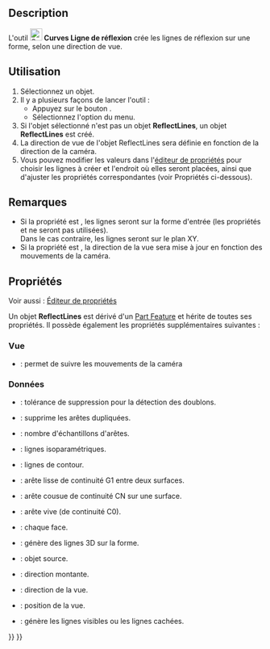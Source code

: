 <languages/>

{{Docnav/fr
|[[Curves_CompressionSpring/fr|Ressort de compression]]|[[Curves_MultiLoft/fr|Multi lissage]]
|[[Curves_Workbench/fr|Atelier Curves]]
|IconL=Curves_CompressionSpring.svg
|IconR=Curves_MultiLoft.svg
|IconC=Curves_workbench_icon.svg
}}

{{GuiCommand/fr
|Name=Curves ReflectLines
|Name/fr=Curves Ligne réfléchie
|MenuLocation=Surfaces → Reflect Lines
|Workbenches=[[Curves_Workbench/fr|Curves]]
}}

==Description==

L'outil [[Image:Curves_ReflectLines.svg|24px]] '''Curves Ligne de réflexion''' crée les lignes de réflexion sur une forme, selon une direction de vue.

<span id="Usage"></span>
==Utilisation==

# Sélectionnez un objet.
# Il y a plusieurs façons de lancer l'outil :
#* Appuyez sur le bouton {{Button|[[Image:Curves_ReflectLines.svg|16px]] [[Curves_ReflectLines/fr|Reflect Lines]]}}.
#* Sélectionnez l'option {{MenuCommand|Surfaces → [[Image:Curves_ReflectLines.svg|16px]] Reflect Lines}} du menu.
# Si l'objet sélectionné n'est pas un objet '''ReflectLines''', un objet '''ReflectLines''' est créé.
# La direction de vue de l'objet ReflectLines sera définie en fonction de la direction de la caméra.
# Vous pouvez modifier les valeurs dans l'[[Property_editor/fr|éditeur de propriétés]] pour choisir les lignes à créer et l'endroit où elles seront placées, ainsi que d'ajuster les propriétés correspondantes (voir Propriétés ci-dessous).

<span id="Notes"></span>
==Remarques==

* Si la propriété {{PropertyData|On Shape}} est {{True}}, les lignes seront sur la forme d'entrée (les propriétés {{PropertyData|View Pos}} et {{PropertyData|Up Dir}} ne seront pas utilisées).<br>Dans le cas contraire, les lignes seront sur le plan XY.
* Si la propriété {{PropertyView|TrackCamera}} est {{True}}, la direction de la vue sera mise à jour en fonction des mouvements de la caméra.

<span id="Properties"></span>
==Propriétés==

Voir aussi : [[Property_editor/fr|Éditeur de propriétés]]

Un objet '''ReflectLines''' est dérivé d'un [[Part_Feature/fr|Part Feature]] et hérite de toutes ses propriétés. Il possède également les propriétés supplémentaires suivantes :

<span id="View"></span>
===Vue===

{{TitleProperty|AutoView}}

* {{PropertyView|TrackCamera|Bool}} : permet de suivre les mouvements de la caméra

<span id="Data"></span>
===Données===

{{TitleProperty|Cleaning Options}}

* {{PropertyData|Cleaning Tolerance|Quantity|Hidden}} : tolérance de suppression pour la détection des doublons.
* {{PropertyData|Remove Duplicates|Bool}} : supprime les arêtes dupliquées.
* {{PropertyData|Samples|Integer|Hidden}} : nombre d'échantillons d'arêtes.

{{TitleProperty|Edge Type}}

* {{PropertyData|Iso Line|Bool}} : lignes isoparamétriques.
* {{PropertyData|Out Line|Bool}} : lignes de contour.
* {{PropertyData|Rg1 Line|Bool|}} : arête lisse de continuité G1 entre deux surfaces.
* {{PropertyData|RgN Line|Bool}} : arête cousue de continuité CN sur une surface.
* {{PropertyData|Sharp|Bool}} : arête vive (de continuité C0).

{{TitleProperty|Reflect Lines}}

* {{PropertyData|Indiv Faces|LinkSubList}} : chaque face.
* {{PropertyData|On Shape|Bool}} : génère des lignes 3D sur la forme.
* {{PropertyData|Source|Link}} : objet source.
* {{PropertyData|Up Dir|Vector|Hidden}} : direction montante.
* {{PropertyData|View Dir|Vector}} : direction de la vue.
* {{PropertyData|View Pos|Vector|Hidden}} : position de la vue.
* {{PropertyData|Visible|Bool}} : génère les lignes visibles ou les lignes cachées.


{{Docnav/fr
|[[Curves_CompressionSpring/fr|Ressort de compression]]|[[Curves_MultiLoft/fr|Multi lissage]]
|[[Curves_Workbench/fr|Atelier Curves]]
|IconL=Curves_CompressionSpring.svg
|IconR=Curves_MultiLoft.svg
|IconC=Curves_workbench_icon.svg
}}

{{Curves Tools navi{{#translation:}}}}
{{Userdocnavi{{#translation:}}}}